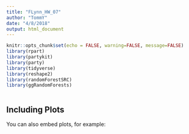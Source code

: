 ```yaml
---
title: "FLynn_HW_07"
author: "TommY"
date: "4/8/2018"
output: html_document
---
```


```r
knitr::opts_chunk$set(echo = FALSE, warning=FALSE, message=FALSE)
library(rpart)
library(partykit)
library(party)
library(tidyverse)
library(reshape2)
library(randomForestSRC)
library(ggRandomForests)
```


```r

```

## Including Plots

You can also embed plots, for example:

```r

```

